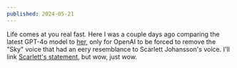 ```yaml
---
published: 2024-05-21
---
```


Life comes at you real fast. Here I was a couple days ago comparing the latest GPT-4o model to [her](https://x.com/sama/status/1790075827666796666), only for OpenAI to be forced to remove the "Sky" voice that had an eery resemblance to Scarlett Johansson's voice. I'll link [Scarlett's statement](https://x.com/BobbyAllyn/status/1792679435701014908), but wow, just wow.
